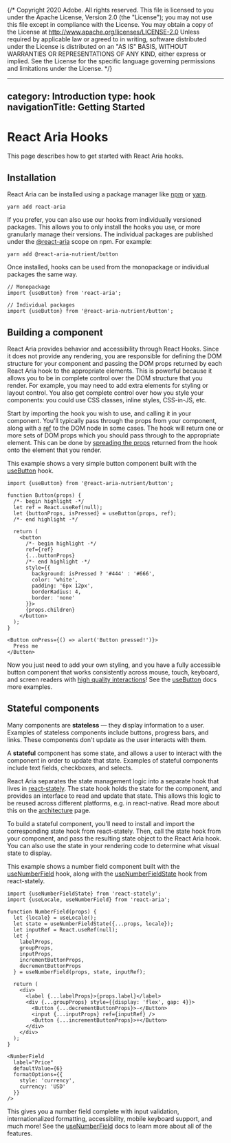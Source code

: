 {/* Copyright 2020 Adobe. All rights reserved.
This file is licensed to you under the Apache License, Version 2.0 (the "License");
you may not use this file except in compliance with the License. You may obtain a copy
of the License at http://www.apache.org/licenses/LICENSE-2.0
Unless required by applicable law or agreed to in writing, software distributed under
the License is distributed on an "AS IS" BASIS, WITHOUT WARRANTIES OR REPRESENTATIONS
OF ANY KIND, either express or implied. See the License for the specific language
governing permissions and limitations under the License. */}



---
category: Introduction
type: hook
navigationTitle: Getting Started
---

# React Aria Hooks

This page describes how to get started with React Aria hooks.

## Installation

React Aria can be installed using a package manager like [npm](https://docs.npmjs.com/cli/npm) or
[yarn](https://classic.yarnpkg.com/lang/en/).

```
yarn add react-aria
```

If you prefer, you can also use our hooks from individually versioned packages. This allows you to only
install the hooks you use, or more granularly manage their versions. The individual packages are published
under the [@react-aria](https://www.npmjs.com/org/react-aria) scope on npm. For example:

```
yarn add @react-aria-nutrient/button
```

Once installed, hooks can be used from the monopackage or individual packages the same way.

```tsx
// Monopackage
import {useButton} from 'react-aria';
```

```tsx keepIndividualImports
// Individual packages
import {useButton} from '@react-aria-nutrient/button';
```

## Building a component

React Aria provides behavior and accessibility through React Hooks. Since it does not provide any rendering,
you are responsible for defining the DOM structure for your component and passing the DOM props returned by each
React Aria hook to the appropriate elements. This is powerful because it allows you to be in complete control over
the DOM structure that you render. For example, you may need to add extra elements for styling or layout control.
You also get complete control over how you style your components: you could use CSS classes, inline styles, CSS-in-JS, etc.

Start by importing the hook you wish to use, and calling it in your component. You'll typically pass through the props
from your component, along with a [ref](https://react.dev/learn/referencing-values-with-refs#refs-and-the-dom) to the DOM node in some cases.
The hook will return one or more sets of DOM props which you should pass through to the appropriate element. This can be
done by [spreading the props](https://react.dev/learn/passing-props-to-a-component#forwarding-props-with-the-jsx-spread-syntax) returned from the hook onto
the element that you render.

This example shows a very simple button component built with the [useButton](useButton.html) hook.

```tsx example export=true
import {useButton} from '@react-aria-nutrient/button';

function Button(props) {
  /*- begin highlight -*/
  let ref = React.useRef(null);
  let {buttonProps, isPressed} = useButton(props, ref);
  /*- end highlight -*/

  return (
    <button
      /*- begin highlight -*/
      ref={ref}
      {...buttonProps}
      /*- end highlight -*/
      style={{
        background: isPressed ? '#444' : '#666',
        color: 'white',
        padding: '6px 12px',
        borderRadius: 4,
        border: 'none'
      }}>
      {props.children}
    </button>
  );
}

<Button onPress={() => alert('Button pressed!')}>
  Press me
</Button>
```

Now you just need to add your own styling, and you have a fully accessible button component that works consistently
across mouse, touch, keyboard, and screen readers with [high quality interactions](../blog/building-a-button-part-1.html)!
See the [useButton](useButton.html) docs more examples.

## Stateful components

Many components are **stateless** — they display information to a user. Examples of stateless components include buttons,
progress bars, and links. These components don't update as the user interacts with them.

A **stateful** component has some state, and allows a user to interact with the component in order to update that state.
Examples of stateful components include text fields, checkboxes, and selects.

React Aria separates the state management logic into a separate hook that lives in [react-stately](../react-stately/index.html).
The state hook holds the state for the component, and provides an interface to read and update that state. This allows
this logic to be reused across different platforms, e.g. in react-native. Read more about this on the
[architecture](../architecture.html) page.

To build a stateful component, you'll need to install and import the corresponding state hook from react-stately.
Then, call the state hook from your component, and pass the resulting state object to the React Aria hook.
You can also use the state in your rendering code to determine what visual state to display.

This example shows a number field component built with the [useNumberField](useNumberField.html) hook, along
with the [useNumberFieldState](../react-stately/useNumberFieldState.html) hook from react-stately.

```tsx example
import {useNumberFieldState} from 'react-stately';
import {useLocale, useNumberField} from 'react-aria';

function NumberField(props) {
  let {locale} = useLocale();
  let state = useNumberFieldState({...props, locale});
  let inputRef = React.useRef(null);
  let {
    labelProps,
    groupProps,
    inputProps,
    incrementButtonProps,
    decrementButtonProps
  } = useNumberField(props, state, inputRef);

  return (
    <div>
      <label {...labelProps}>{props.label}</label>
      <div {...groupProps} style={{display: 'flex', gap: 4}}>
        <Button {...decrementButtonProps}>-</Button>
        <input {...inputProps} ref={inputRef} />
        <Button {...incrementButtonProps}>+</Button>
      </div>
    </div>
  );
}

<NumberField
  label="Price"
  defaultValue={6}
  formatOptions={{
    style: 'currency',
    currency: 'USD'
  }}
/>
```

This gives you a number field complete with input validation, internationalized formatting, accessibility,
mobile keyboard support, and much more! See the [useNumberField](useNumberField.html)
docs to learn more about all of the features.
